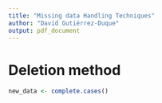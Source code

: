 ```yaml
---
title: "Missing data Handling Techniques"
author: "David Gutiérrez-Duque"
output: pdf_document
---
```

# Deletion method

```r
new_data <- complete.cases()
```